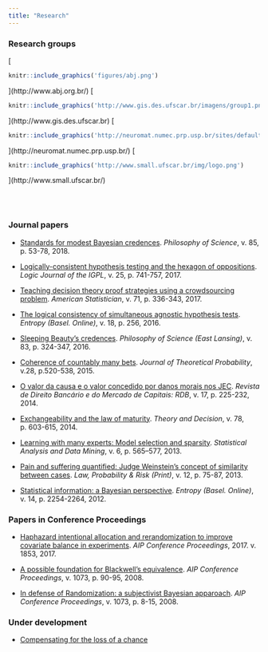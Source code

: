 ```yaml
---
title: "Research"
---
```


### Research groups

[
```r
knitr::include_graphics('figures/abj.png')
```
](http://www.abj.org.br/)
[
```r
knitr::include_graphics('http://www.gis.des.ufscar.br/imagens/group1.png')
```
](http://www.gis.des.ufscar.br)
[
```r
knitr::include_graphics('http://neuromat.numec.prp.usp.br/sites/default/files/neuromat.png')
```
](http://neuromat.numec.prp.usp.br/)
[
```r
knitr::include_graphics('http://www.small.ufscar.br/img/logo.png')
```
](http://www.small.ufscar.br/)

<br/>
<br/>

### Journal papers

- [Standards for modest Bayesian credences](http://www.journals.uchicago.edu/doi/abs/10.1086/694836?journalCode=phos). *Philosophy of Science*, v. 85, p. 53-78, 2018.

- [Logically-consistent hypothesis testing and the hexagon of oppositions](https://academic.oup.com/jigpal/article-abstract/25/5/741/3979884). *Logic Journal of the IGPL*, v. 25, p. 741-757, 2017.

- [Teaching decision theory proof strategies using a crowdsourcing problem](http://amstat.tandfonline.com/doi/abs/10.1080/00031305.2016.1264316). *American Statistician*, v. 71, p. 336-343, 2017.

- [The logical consistency of simultaneous agnostic hypothesis tests](http://www.mdpi.com/1099-4300/18/7/256/htm). *Entropy (Basel. Online)*, v. 18, p. 256, 2016.

- [Sleeping Beauty's credences](http://www.journals.uchicago.edu/doi/abs/10.1086/685741). *Philosophy of Science (East Lansing)*, v. 83, p. 324-347, 2016.

- [Coherence of countably many bets](https://link.springer.com/article/10.1007/s10959-013-0489-9). *Journal of Theoretical Probability*, v.28, p.520-538, 2015.

- [O valor da causa e o valor concedido por danos morais nos JEC](https://bdjur.stj.jus.br/jspui/handle/2011/85172). *Revista de Direito Bancário e do Mercado de Capitais: RDB*, v. 17, p. 225-232, 2014.

- [Exchangeability and the law of maturity](https://link.springer.com/article/10.1007/s11238-014-9441-4). *Theory and Decision*, v. 78, p. 603-615, 2014.

- [Learning with many experts: Model selection and sparsity](http://onlinelibrary.wiley.com/doi/10.1002/sam.11206/full). *Statistical Analysis and Data Mining*, v. 6, p. 565–577, 2013.

- [Pain and suffering quantified: Judge Weinstein's concept of similarity between cases](https://academic.oup.com/lpr/article-abstract/12/1/75/925232). *Law, Probability & Risk (Print)*, v. 12, p. 75-87, 2013.

- [Statistical information: a Bayesian perspective](http://www.mdpi.com/1099-4300/14/11/2254/htm). *Entropy (Basel. Online)*, v. 14, p. 2254-2264, 2012.


### Papers in Conference Proceedings

- [Haphazard intentional allocation and rerandomization to improve covariate balance in experiments](http://aip.scitation.org/doi/abs/10.1063/1.4985356). *AIP Conference Proceedings*, 2017. v. 1853, 2017.

- [A possible foundation for Blackwell's equivalence](http://aip.scitation.org/doi/abs/10.1063/1.3039027). *AIP Conference Proceedings*, v. 1073, p. 90-95, 2008.

- [In defense of Randomization: a subjectivist Bayesian apparoach](http://aip.scitation.org/doi/abs/10.1063/1.3275631). *AIP Conference Proceedings*, v. 1073, p. 8-15, 2008.


### Under development

- [Compensating for the loss of a chance](https://arxiv.org/abs/1412.1501)

